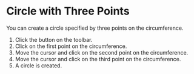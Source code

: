 
# Circle with Three Points

You can create a circle specified by three points on the circumference.

<KinouGaiyou shortcut='' command='Three-Point Circle' button='Toolbar' />

1. Click the button on the toolbar.
2. Click on the first point on the circumference.
3. Move the cursor and click on the second point on the circumference.
3. Move the cursor and click on the third point on the circumference.
5. A circle is created.

